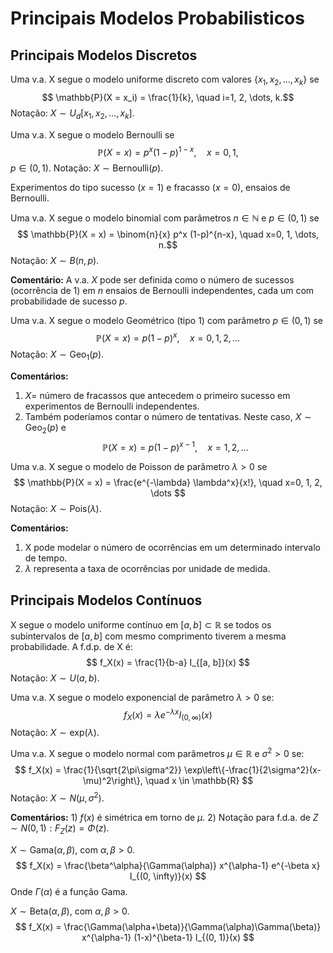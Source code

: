 # Principais Modelos Probabilisticos

## Principais Modelos Discretos

::: {#def-uniforme-discreta name="Modelo 1: Uniforme Discreto"}
Uma v.a. X segue o modelo uniforme discreto com valores $\{x_1, x_2, \dots, x_k\}$ se
$$ \mathbb{P}(X = x_i) = \frac{1}{k}, \quad i=1, 2, \dots, k.$$
Notação: $X \sim U_d[x_1, x_2, \dots, x_k]$.
:::

::: {#def-bernoulli name="Modelo 2: Bernoulli"}
Uma v.a. X segue o modelo Bernoulli se
$$ \mathbb{P}(X = x) = p^x (1-p)^{1-x}, \quad x=0, 1,$$ 
$p \in (0, 1)$.
Notação: $X \sim \text{Bernoulli}(p)$.

Experimentos do tipo sucesso ($x=1$) e fracasso ($x=0$), ensaios de Bernoulli.
:::

::: {#def-binomial name="Modelo 3: Binomial"}
Uma v.a. X segue o modelo binomial com parâmetros $n \in \mathbb{N}$ e $p \in (0, 1)$ se
$$ \mathbb{P}(X = x) = \binom{n}{x} p^x (1-p)^{n-x}, \quad x=0, 1, \dots, n.$$
Notação: $X \sim B(n, p)$.

**Comentário:**
A v.a. $X$ pode ser definida como o número de sucessos (ocorrência de 1) em $n$ ensaios de Bernoulli independentes, cada um com probabilidade de sucesso $p$.
:::

::: {#def-geometrica name="Modelo 4: Geométrico 1"}
Uma v.a. X segue o modelo Geométrico (tipo 1) com parâmetro $p \in (0, 1)$ se
$$ \mathbb{P}(X = x) = p (1-p)^x, \quad x=0, 1, 2, \dots $$
Notação: $X \sim \mathrm{Geo}_1(p)$.

**Comentários:**

1) $X =$ número de fracassos que antecedem o primeiro sucesso em experimentos de Bernoulli independentes.
2) Também poderíamos contar o número de tentativas. Neste caso, $X \sim \mathrm{Geo}_2(p)$ e
$$ \mathbb{P}(X = x) = p (1-p)^{x-1}, \quad x=1, 2, \dots $$
:::

::: {#def-poisson name="Modelo 5: Poisson"}
Uma v.a. X segue o modelo de Poisson de parâmetro $\lambda > 0$ se
$$ \mathbb{P}(X = x) = \frac{e^{-\lambda} \lambda^x}{x!}, \quad x=0, 1, 2, \dots $$
Notação: $X \sim \text{Pois}(\lambda)$.

**Comentários:**

1) X pode modelar o número de ocorrências em um determinado intervalo de tempo.
2) $\lambda$ representa a taxa de ocorrências por unidade de medida.
:::

## Principais Modelos Contínuos

::: {#def-uniforme-continua name="Modelo 1: Uniforme Contínuo"}
X segue o modelo uniforme contínuo em $[a, b] \subset \mathbb{R}$ se todos os subintervalos de $[a, b]$ com mesmo comprimento tiverem a mesma probabilidade. A f.d.p. de X é:
$$ f_X(x) = \frac{1}{b-a} I_{[a, b]}(x) $$
Notação: $X \sim U(a, b)$.
:::

::: {#def-exponencial name="Modelo 2: Exponencial"}
Uma v.a. X segue o modelo exponencial de parâmetro $\lambda > 0$ se:
$$ f_X(x) = \lambda e^{-\lambda x} I_{(0, \infty)}(x) $$
Notação: $X \sim \text{exp}(\lambda)$.
:::

::: {#def-normal name="Modelo 3: Normal"}
Uma v.a. X segue o modelo normal com parâmetros $\mu \in \mathbb{R}$ e $\sigma^2 > 0$ se:
$$ f_X(x) = \frac{1}{\sqrt{2\pi\sigma^2}} \exp\left\{-\frac{1}{2\sigma^2}(x-\mu)^2\right\}, \quad x \in \mathbb{R} $$
Notação: $X \sim N(\mu, \sigma^2)$.

**Comentários:**
1) $f(x)$ é simétrica em torno de $\mu$.
2) Notação para f.d.a. de $Z \sim N(0, 1): F_Z(z) = \Phi(z)$.
:::

::: {#def-gama name="Modelo 4: Gama"}
$X \sim \text{Gama}(\alpha, \beta)$, com $\alpha, \beta > 0$.
$$ f_X(x) = \frac{\beta^\alpha}{\Gamma(\alpha)} x^{\alpha-1} e^{-\beta x} I_{(0, \infty)}(x) $$
Onde $\Gamma(\alpha)$ é a função Gama.
:::

::: {#def-beta name="Modelo 5: Beta"}
$X \sim \text{Beta}(\alpha, \beta)$, com $\alpha, \beta > 0$.
$$ f_X(x) = \frac{\Gamma(\alpha+\beta)}{\Gamma(\alpha)\Gamma(\beta)} x^{\alpha-1} (1-x)^{\beta-1} I_{(0, 1)}(x) $$
:::
